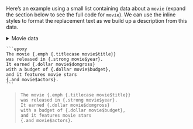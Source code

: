 Here's an example using a small list containing data about a `movie`
(expand the section below to see the full code for `movie`).
We can use the inline styles to format the replacement text
as we build up a description from this data.

<details><summary>Movie data</summary>

```r
movie <- list(
  year = 1989,
  title = "Back to the Future Part II",
  budget = 4e+07,
  domgross = 118450002,
  imdb_rating = 7.8,
  actors = c(
    "Michael J. Fox",
    "Christopher Lloyd",
    "Lea Thompson",
    "Thomas F. Wilson"
  ),
  runtime = 108L
)
```

</details>

````verbatim
```epoxy
The movie {.emph {.titlecase movie$title}}
was released in {.strong movie$year}.
It earned {.dollar movie$domgross}
with a budget of {.dollar movie$budget},
and it features movie stars
{.and movie$actors}.
```
````

<blockquote>
```epoxy
The movie {.emph {.titlecase movie$title}}
was released in {.strong movie$year}.
It earned {.dollar movie$domgross}
with a budget of {.dollar movie$budget},
and it features movie stars
{.and movie$actors}.
```
</blockquote>
